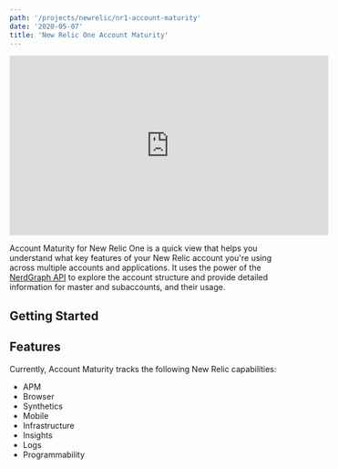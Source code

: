 ```yaml
---
path: '/projects/newrelic/nr1-account-maturity'
date: '2020-05-07'
title: 'New Relic One Account Maturity'
---
```



<div className="responsive-video">
  <iframe
    width="560"
    height="315"
    src="https://www.youtube.com/embed/7wnav6Fu9T0"
    frameborder="0"
    allow="accelerometer; autoplay; encrypted-media; gyroscope; picture-in-picture"
    allowfullscreen
  ></iframe>
</div>

Account Maturity for New Relic One is a quick view that helps you understand what key features of your New Relic account you're using across multiple accounts and applications. It uses the power of the [NerdGraph API](https://docs.newrelic.com/docs/apis/nerdgraph/get-started/introduction-new-relic-nerdgraph) to explore the account structure and provide detailed information for master and subaccounts, and their usage.

## Getting Started

<NR1AppGettingStartedContent project={props.project} />

## Features

Currently, Account Maturity tracks the following New Relic capabilities:

- APM
- Browser
- Synthetics
- Mobile
- Infrastructure
- Insights
- Logs
- Programmability

